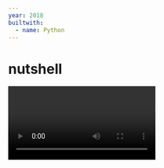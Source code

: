 ```yaml
---
year: 2018
builtwith:
  - name: Python
---
```


# nutshell

<Video n={0} float="left" marginRight="1em" />

There's a community of enthusiasts, mostly over at [Conwaylife](https://conwaylife.com/forums), that use programs
like [Golly](https://golly.sourceforge.net) to explore *cellular automata:* simulations that put cells on a grid and
make them interact with neighboring cells according to specific rules.

That's all there is to it, really, but the appeal is that even simple rules can give rise to hosts of crazy-complex
interactions. The most-famous cellular automaton in this respect is Conway's Game of Life, devised by mathematician
John Conway (RIP 2020) in the 1960s.

Conway's Game of Life is awesome, and you can look it up to find out more about how it works and why people like it.
But there are a whole lot more CA out there to explore! So Golly, the software from earlier, actually lets you make
up your own with a sort of built-in programming language: you can feed it a bunch of rules like "if a blue cell is
surrounded by three yellow neighbors, it transitions into a yellow cell" and that translates into a whole
cellular-automaton system for you to explore. But the problem's that this language is pretty primitive. It lets you
describe any CA that Golly could possibly simulate, so it's definitely complete, but it's way lower-level than is
helpful sometimes.

<Video n={1} float="right" marginLeft="1em" />

Personally, I had the idea one day to implement [Brainfuck](https://esolangs.org/wiki/Brainfuck) as a cellular automaton.
But doing it in Golly's CA language would have me writing about a thousand lines of code by hand, most of them redundant...
and, boy, does that not sound like a fun time! [So I wrote over three thousand lines of code instead.](https://xkcd.com/1319/)

Over to the right is the
[Biham–Middleton–Levine traffic model](https://en.wikipedia.org/wiki/Biham%E2%80%93Middleton%E2%80%93Levine_traffic_model),
the very first rule I ever compiled with Nutshell. It's pretty easy to model and it looks cool.

And I eventually worked my way up to Brainfuck, which is the video up top :) It's showing a BF program that outputs
the text `Hello, world!`... if you can allow for unary ASCII values.
